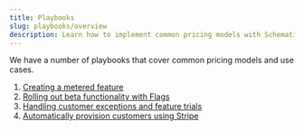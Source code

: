 ```yaml
---
title: Playbooks
slug: playbooks/overview
description: Learn how to implement common pricing models with Schematic.
---
```


We have a number of playbooks that cover common pricing models and use cases.

1. [Creating a metered feature](/playbooks/metering)
2. [Rolling out beta functionality with Flags](/playbooks/rollout)
3. [Handling customer exceptions and feature trials](/playbooks/exceptions)
4. [Automatically provision customers using Stripe](/playbooks/provisioning-stripe)
